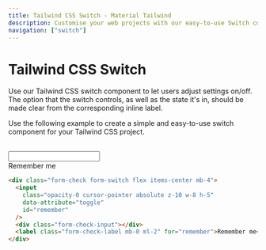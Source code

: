 ```yaml
---
title: Tailwind CSS Switch - Material Tailwind
description: Customise your web projects with our easy-to-use Switch component for Tailwind CSS using Material Design guidelines.
navigation: ["switch"]
---
```


# Tailwind CSS Switch

Use our Tailwind CSS switch component to let users adjust settings on/off. The option that the switch controls, as well as the state it's in, should be made clear from the corresponding inline label.

Use the following example to create a simple and easy-to-use switch component for your Tailwind CSS project.

<br />

<ComponentCard id="switch">
  <div className="form-check form-switch flex items-center mb-4">
    <input
      className="opacity-0 cursor-pointer absolute z-10 w-8 h-5"
      data-attribute="toggle"
      id="remember"
    />
    <div className="form-check-input"></div>
    <label className="form-check-label mb-0 ml-2 cursor-pointer" for="remember">
      Remember me
    </label>
  </div>
</ComponentCard>

```html showLineNumbers
<div class="form-check form-switch flex items-center mb-4">
  <input
    class="opacity-0 cursor-pointer absolute z-10 w-8 h-5"
    data-attribute="toggle"
    id="remember"
  />
  <div class="form-check-input"></div>
  <label class="form-check-label mb-0 ml-2" for="remember">Remember me</label>
</div>
```
